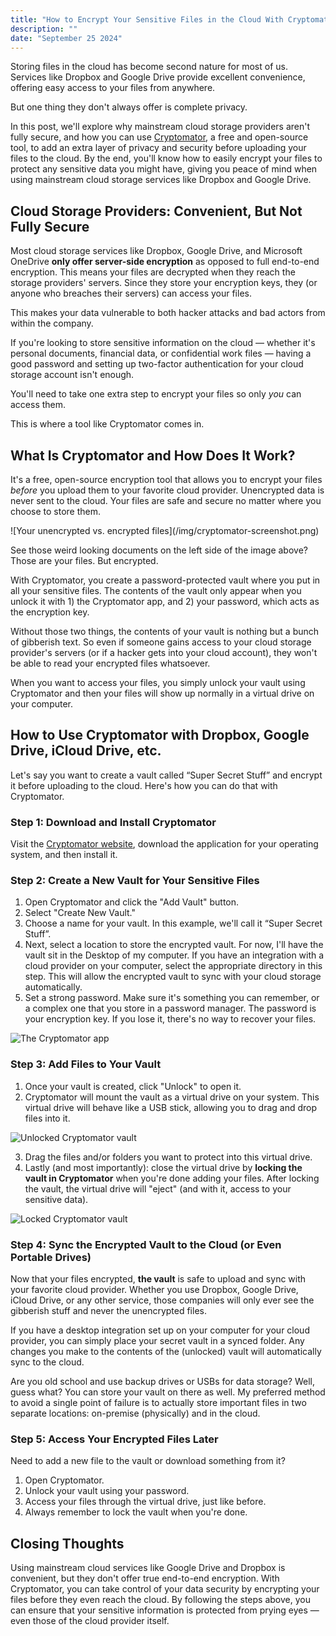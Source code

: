```yaml
---
title: "How to Encrypt Your Sensitive Files in the Cloud With Cryptomator"
description: ""
date: "September 25 2024"
---
```


Storing files in the cloud has become second nature for most of us. Services like Dropbox and Google Drive provide excellent convenience, offering easy access to your files from anywhere. 

But one thing they don't always offer is complete privacy.

In this post, we'll explore why mainstream cloud storage providers aren't fully secure, and how you can use [Cryptomator](https://cryptomator.org/), a free and open-source tool, to add an extra layer of privacy and security before uploading your files to the cloud. By the end, you'll know how to easily encrypt your files to protect any sensitive data you might have, giving you peace of mind when using mainstream cloud storage services like Dropbox and Google Drive.

## Cloud Storage Providers: Convenient, But Not Fully Secure

Most cloud storage services like Dropbox, Google Drive, and Microsoft OneDrive **only offer server-side encryption** as opposed to full end-to-end encryption. This means your files are decrypted when they reach the storage providers' servers. Since they store your encryption keys, they (or anyone who breaches their servers) can access your files.

This makes your data vulnerable to both hacker attacks and bad actors from within the company.

If you're looking to store sensitive information on the cloud — whether it's personal documents, financial data, or confidential work files — having a good password and setting up two-factor authentication for your cloud storage account isn't enough.

You'll need to take one extra step to encrypt your files so only *you* can access them.

This is where a tool like Cryptomator comes in.

## What Is Cryptomator and How Does It Work?

It's a free, open-source encryption tool that allows you to encrypt your files *before* you upload them to your favorite cloud provider. Unencrypted data is never sent to the cloud. Your files are safe and secure no matter where you choose to store them.

<MediaWide>
![Your unencrypted vs. encrypted files](/img/cryptomator-screenshot.png)
</MediaWide>

See those weird looking documents on the left side of the image above? Those are your files. But encrypted.

With Cryptomator, you create a password-protected vault where you put in all your sensitive files. The contents of the vault only appear when you unlock it with 1) the Cryptomator app, and 2) your password, which acts as the encryption key.

Without those two things, the contents of your vault is nothing but a bunch of gibberish text. So even if someone gains access to your cloud storage provider's servers (or if a hacker gets into your cloud account), they won't be able to read your encrypted files whatsoever.

When you want to access your files, you simply unlock your vault using Cryptomator and then your files will show up normally in a virtual drive on your computer.

## How to Use Cryptomator with Dropbox, Google Drive, iCloud Drive, etc.

Let's say you want to create a vault called “Super Secret Stuff” and encrypt it before uploading to the cloud. Here's how you can do that with Cryptomator.

### Step 1: Download and Install Cryptomator

Visit the [Cryptomator website](https://cryptomator.org/), download the application for your operating system, and then install it.

### Step 2: Create a New Vault for Your Sensitive Files

1. Open Cryptomator and click the "Add Vault" button.
2. Select "Create New Vault."
3. Choose a name for your vault. In this example, we'll call it “Super Secret Stuff”.
4. Next, select a location to store the encrypted vault. For now, I'll have the vault sit in the Desktop of my computer. If you have an integration with a cloud provider on your computer, select the appropriate directory in this step. This will allow the encrypted vault to sync with your cloud storage automatically.
5. Set a strong password. Make sure it's something you can remember, or a complex one that you store in a password manager. The password is your encryption key. If you lose it, there's no way to recover your files.

![The Cryptomator app](/img/cryptomator-vault.png)

### Step 3: Add Files to Your Vault

1. Once your vault is created, click "Unlock" to open it.
2. Cryptomator will mount the vault as a virtual drive on your system. This virtual drive will behave like a USB stick, allowing you to drag and drop files into it.

![Unlocked Cryptomator vault](/img/unlocked-cryptomator-vault.png)

3. Drag the files and/or folders you want to protect into this virtual drive.
4. Lastly (and most importantly): close the virtual drive by **locking the vault in Cryptomator** when you're done adding your files. After locking the vault, the virtual drive will "eject" (and with it, access to your sensitive data).

![Locked Cryptomator vault](/img/locked-cryptomator-vault.png)

### Step 4: Sync the Encrypted Vault to the Cloud (or Even Portable Drives)

Now that your files encrypted, **the vault** is safe to upload and sync with your favorite cloud provider. Whether you use Dropbox, Google Drive, iCloud Drive, or any other service, those companies will only ever see the gibberish stuff and never the unencrypted files.

<InfoBox>If you have a desktop integration set up on your computer for your cloud provider, you can simply place your secret vault in a synced folder. Any changes you make to the contents of the (unlocked) vault will automatically sync to the cloud.</InfoBox>

Are you old school and use backup drives or USBs for data storage? Well, guess what? You can store your vault on there as well. My preferred method to avoid a single point of failure is to actually store important files in two separate locations: on-premise (physically) and in the cloud.

### Step 5: Access Your Encrypted Files Later

Need to add a new file to the vault or download something from it?

1. Open Cryptomator.
2. Unlock your vault using your password.
3. Access your files through the virtual drive, just like before.
4. Always remember to lock the vault when you're done.


## Closing Thoughts

Using mainstream cloud services like Google Drive and Dropbox is convenient, but they don't offer true end-to-end encryption. With Cryptomator, you can take control of your data security by encrypting your files before they even reach the cloud. By following the steps above, you can ensure that your sensitive information is protected from prying eyes — even those of the cloud provider itself.